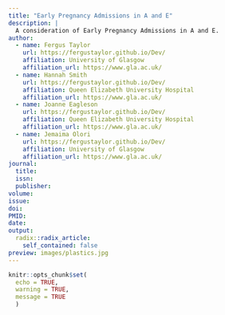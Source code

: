 ```yaml
---
title: "Early Pregnancy Admissions in A and E"
description: |
  A consideration of Early Pregnancy Admissions in A and E.
author:
  - name: Fergus Taylor 
    url: https://fergustaylor.github.io/Dev/
    affiliation: University of Glasgow
    affiliation_url: https://www.gla.ac.uk/
  - name: Hannah Smith 
    url: https://fergustaylor.github.io/Dev/
    affiliation: Queen Elizabeth University Hospital
    affiliation_url: https://www.gla.ac.uk/
  - name: Joanne Eagleson 
    url: https://fergustaylor.github.io/Dev/
    affiliation: Queen Elizabeth University Hospital
    affiliation_url: https://www.gla.ac.uk/
  - name: Jemaima Olori
    url: https://fergustaylor.github.io/Dev/
    affiliation: University of Glasgow
    affiliation_url: https://www.gla.ac.uk/
journal: 
  title: 
  issn: 
  publisher: 
volume: 
issue: 
doi: 
PMID: 
date: 
output:
  radix::radix_article:
    self_contained: false
preview: images/plastics.jpg
---
```


```r
knitr::opts_chunk$set(
  echo = TRUE,
  warning = TRUE,
  message = TRUE
  )
```
